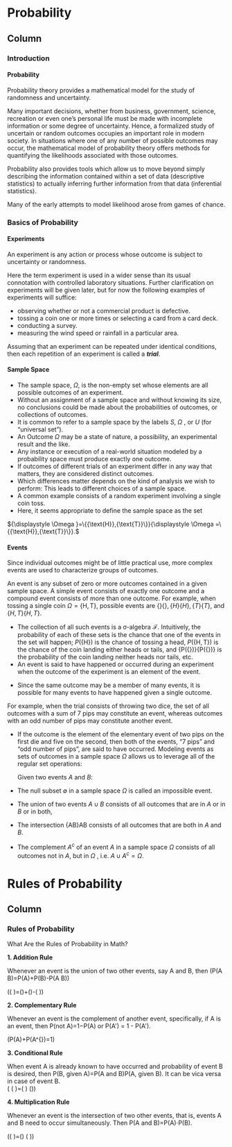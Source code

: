 Probability {data-navmenu="Probability"}
=====================================

Column {.tabset}
-------------------------------------------------

### Introduction

<h4> Probability</h4>

Probability theory provides a mathematical model for the study of randomness and uncertainty. 
<p>
Many important decisions, whether from business, government, science, recreation or even one's personal life must be made with incomplete information or some degree of uncertainty. Hence, a formalized study of uncertain or random outcomes occupies an important role in modern society. In situations where one of any number of possible outcomes may occur, the mathematical model of probability theory offers methods for quantifying the likelihoods associated with those outcomes. 
<p>
Probability also provides tools which allow us to move beyond simply describing the information contained within a set of data (descriptive statistics) to actually inferring further information from that data (inferential statistics). 

Many of the early attempts to model likelihood arose from games of chance. 

### Basics of Probability

#### Experiments

An experiment is any action or process whose outcome is subject to uncertainty or randomness.

Here the term experiment is used in a wider sense than its usual connotation with controlled laboratory situations. Further clarification on experiments will be given later, but for now the following examples of experiments will suffice:

* observing whether or not a commercial product is defective.
* tossing a coin one or more times or selecting a card from a card deck.
* conducting a survey.
* measuring the wind speed or rainfall in a particular area.

Assuming that an experiment can be repeated under identical conditions, then each repetition of an experiment is called a ***trial***.

#### Sample Space

* The sample space, ${\displaystyle \Omega }$, is the non-empty set whose elements are all possible outcomes of an experiment. 
* Without an assignment of a sample space and without knowing its size, no conclusions could be made about the probabilities of outcomes, or collections of outcomes. 
* It is common to refer to a sample space by the labels ${\displaystyle S}$, ${\displaystyle \Omega }$ , or ${\displaystyle U}$ (for "universal set"). 
* An Outcome ${\displaystyle \Omega }$  may be a state of nature, a possibility, an experimental result and the like. 
* Any instance or execution of a real-world situation modeled by a probability space must produce exactly one outcome.
* If outcomes of different trials of an experiment differ in any way that matters, they are considered distinct outcomes. 
* Which differences matter depends on the kind of analysis we wish to perform: This leads to different choices of a sample space. 
* A common example consists of a random experiment involving a single coin toss. 
* Here, it seems appropriate to define the sample space as the set 

${\displaystyle \Omega }=\{{\text{H}},{\text{T}}\}}{\displaystyle \Omega =\{{\text{H}},{\text{T}}\}}.$

#### Events
Since individual outcomes might be of little practical use, more complex events are used to characterize groups of outcomes. 
<p>
An event is any subset of zero or more outcomes contained in a given sample space. A simple event consists of exactly one outcome and a compound event consists of more than one outcome. For example, when tossing a single coin ${\displaystyle \Omega =\{{\text{H}},{\text{T}}\}}$, possible events are ${\displaystyle \{\}}\{\}, {\displaystyle \{H\}}{\displaystyle \{H\}}, {\displaystyle \{T\}}{\displaystyle \{T\}}$, and ${\displaystyle \{H,T\}}{\displaystyle \{H,T\}}$. 
<p>

* The collection of all such events is a σ-algebra ${\mathcal {F}}$. Intuitively, the probability of each of these sets is the chance that one of the events in the set will happen; ${\displaystyle P(\{{\text{H}}\})}$ is the chance of tossing a head, ${\displaystyle P(\{{\text{H}},{\text{T}}\})}$ is the chance of the coin landing either heads or tails, and {\displaystyle P(\{\})}{\displaystyle P(\{\})} is the probability of the coin landing neither heads nor tails, etc. 
* An event is said to have happened or occurred during an experiment when the outcome of the experiment is an element of the event. 
<p>
* Since the same outcome may be a member of many events, it is possible for many events to have happened given a single outcome. 

<p>

For example, when the trial consists of throwing two dice, the set of all outcomes with a sum of 7 pips may constitute an event, whereas outcomes with an odd number of pips may constitute another event. 
<p>
* If the outcome is the element of the elementary event of two pips on the first die and five on the second, then both of the events, "7 pips" and "odd number of pips", are said to have occurred. Modeling events as sets of outcomes in a sample space $\Omega$  allows us to leverage all of the regular set operations:
<p>
Given two events $A$ and $B$:

* The null subset ${\displaystyle \emptyset }$ in a sample space $\Omega$  is called an impossible event.
* The union of two events ${\displaystyle A\cup B}$ consists of all outcomes that are in $A$ or in $B$ or in both,
* The intersection {\displaystyle A\cap B}A\cap B consists of all outcomes that are both in $A$ and $B$.
* The complement ${\displaystyle A^{c}}$ of an event $A$ in a sample space $\Omega$  consists of all outcomes not in $A$, but in $\Omega$ , i.e. ${\displaystyle A\cup A^{c}=\Omega }$.

Rules of Probability {data-navmenu="Probability"}
=====================================

Column {.tabset}
-------------------------------------------------


### Rules of Probability


What Are the Rules of Probability in Math?

<p><strong>1. Addition Rule</strong></p>

<p>Whenever an event is the union of two other events, say A and B, then \(P(A \text { or } B)=P(A)+P(B)-P(A \cap B)\)</p>

<p>\(\mathrm{P}(\mathrm{A} \cup \mathrm{B})=\mathrm{P}(\mathrm{A})+\mathrm{P}(\mathrm{B})-\mathrm{P}(\mathrm{A} \cap \mathrm{B})\)</p>

<p><strong>2. Complementary Rule</strong></p>

<p>Whenever an event is the complement of another event, specifically, if A is an event, then P(not A)=1&minus;P(A) or P(A&#39;) = 1 - P(A&#39;).</p>

<p>\(P(A)+P\left(A^{\prime}\right)=1\)</p>

<p><strong>3. Conditional Rule</strong></p>

<p>When event A is already known to have occurred and probability of event B is desired, then P(B, given A)=P(A and B)P(A, given B). It can be vica versa in case of event B.<br />
\( \mathrm{P}(\mathrm{B} \mid \mathrm{A})=\mathrm{P}(\mathrm{A} \cap \mathrm{B}) \mathrm{P}(\mathrm{A})\)</p>

<p><strong>4. Multiplication Rule</strong></p>

<p>Whenever an event is the intersection of two other events, that is, events A and B need to occur simultaneously. <span style="background-color:null;">Then </span>P(A and B)=P(A)&sdot;P(B)<span style="background-color:null;">.</span></p>

<p>\(\mathrm{P}(\mathrm{A} \cap \mathrm{B})=\mathrm{P}(\mathrm{A}) \cdot \mathrm{P}(\mathrm{B} \mid \mathrm{A})\)</p>
